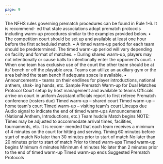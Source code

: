 ```yaml
---
page: 9
---
```


The NFHS rules governing prematch procedures can be found in Rule 1-6. It is recommend- ed that state associations adopt prematch protocols including warm-up procedures similar to the examples provided below. • The competition court should be set up and available at least one hour before the first scheduled match. • A timed warm-up period for each team should be predetermined. The timed warm-up period will vary depending on facility and format of matches. ◦ During shared warm-up, players may not intentionally or cause balls to intentionally enter the opponent’s court. ◦ When one team has exclusive use of the court the other team should be at its’ bench or off the playable area. Teams can utilize an auxiliary gym or the area behind the team bench if adequate space is available. • Announcements – teams on their endlines for player introductions, national anthem, shak- ing hands, etc. Sample Prematch Warm-up for Dual Matches Protocol Court setup by host management and available to teams Officials arrive on court in uniform Assistant officials report to first referee Prematch conference (rosters due) Timed warm-up – shared court Timed warm-up – home team's court Timed warm-up – visiting team's court Lineups due Audio signal to indicate the end of timed warm-ups Announcements (National Anthem, Introductions, etc.) Team huddle Match begins NOTE: Times may be adjusted to accommodate arrival times, facilities, tournaments, etc. It is recom- mended that each team receives a minimum of 4 minutes on the court for hitting and serving. Timing 60 minutes before start of match No later than 30 minutes prior to start of match No later than 20 minutes prior to start of match Prior to timed warm-ups Timed warm-up begins Minimum 4 minutes Minimum 4 minutes No later than 2 minutes prior to the end of timed warm-up Timed warm-up ends Suggested Prematch Protocols